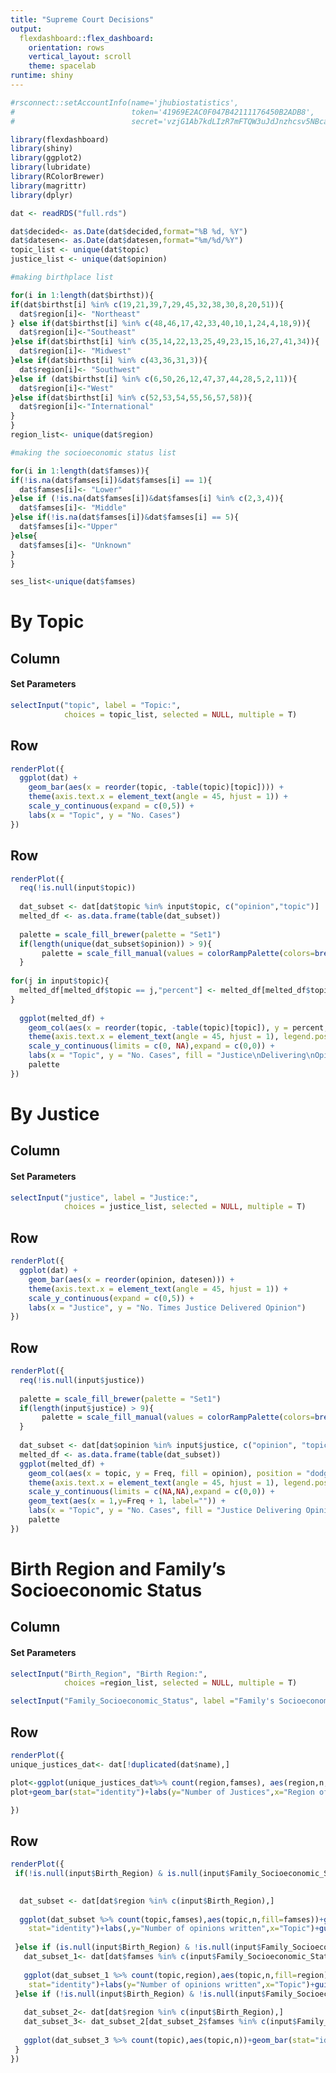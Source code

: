 ```yaml
---
title: "Supreme Court Decisions"
output: 
  flexdashboard::flex_dashboard:
    orientation: rows
    vertical_layout: scroll
    theme: spacelab
runtime: shiny
---
```

```r
#rsconnect::setAccountInfo(name='jhubiostatistics',
#                          token='41969E2AC0F047B42111176450B2ADB8',
#                          secret='vzjG1Ab7kdLIzR7mFTQW3uJdJnzhcsv5NBcanzXs')

library(flexdashboard)
library(shiny)
library(ggplot2)
library(lubridate)
library(RColorBrewer)
library(magrittr)
library(dplyr)

dat <- readRDS("full.rds")

dat$decided<- as.Date(dat$decided,format="%B %d, %Y")
dat$datesen<- as.Date(dat$datesen,format="%m/%d/%Y")
topic_list <- unique(dat$topic)
justice_list <- unique(dat$opinion)

#making birthplace list 

for(i in 1:length(dat$birthst)){
if(dat$birthst[i] %in% c(19,21,39,7,29,45,32,38,30,8,20,51)){
  dat$region[i]<- "Northeast"
} else if(dat$birthst[i] %in% c(48,46,17,42,33,40,10,1,24,4,18,9)){
  dat$region[i]<-"Southeast"
}else if(dat$birthst[i] %in% c(35,14,22,13,25,49,23,15,16,27,41,34)){
  dat$region[i]<- "Midwest"
}else if(dat$birthst[i] %in% c(43,36,31,3)){
  dat$region[i]<- "Southwest"
}else if (dat$birthst[i] %in% c(6,50,26,12,47,37,44,28,5,2,11)){
  dat$region[i]<-"West"
}else if(dat$birthst[i] %in% c(52,53,54,55,56,57,58)){
  dat$region[i]<-"International"
}
}
region_list<- unique(dat$region)

#making the socioeconomic status list

for(i in 1:length(dat$famses)){
if(!is.na(dat$famses[i])&dat$famses[i] == 1){
  dat$famses[i]<- "Lower"
}else if (!is.na(dat$famses[i])&dat$famses[i] %in% c(2,3,4)){
  dat$famses[i]<- "Middle"
}else if(!is.na(dat$famses[i])&dat$famses[i] == 5){
  dat$famses[i]<-"Upper"
}else{
  dat$famses[i]<- "Unknown"
}
}

ses_list<-unique(dat$famses)
```

By Topic
=======================================================================

Column {.sidebar}
-----------------------------------------------------------------------

#### Set Parameters
```r
selectInput("topic", label = "Topic:",
            choices = topic_list, selected = NULL, multiple = T)
```

Row
-----------------------------------------------------------------------

```r
renderPlot({
  ggplot(dat) + 
    geom_bar(aes(x = reorder(topic, -table(topic)[topic]))) + 
    theme(axis.text.x = element_text(angle = 45, hjust = 1)) + 
    scale_y_continuous(expand = c(0,5)) + 
    labs(x = "Topic", y = "No. Cases")
})
```


Row
-----------------------------------------------------------------------

```r
renderPlot({
  req(!is.null(input$topic))
  
  dat_subset <- dat[dat$topic %in% input$topic, c("opinion","topic")]
  melted_df <- as.data.frame(table(dat_subset))
  
  palette = scale_fill_brewer(palette = "Set1")
  if(length(unique(dat_subset$opinion)) > 9){ 
       palette = scale_fill_manual(values = colorRampPalette(colors=brewer.pal(9, "Set1"))(length(unique(dat_subset$opinion))))
  }
  
for(j in input$topic){
  melted_df[melted_df$topic == j,"percent"] <- melted_df[melted_df$topic == j,"Freq"]*100 / sum(melted_df[melted_df$topic == j,"Freq"])
}
  
  ggplot(melted_df) + 
    geom_col(aes(x = reorder(topic, -table(topic)[topic]), y = percent, fill = opinion)) + 
    theme(axis.text.x = element_text(angle = 45, hjust = 1), legend.position = "bottom") + 
    scale_y_continuous(limits = c(0, NA),expand = c(0,0)) + 
    labs(x = "Topic", y = "No. Cases", fill = "Justice\nDelivering\nOpinion") +
    palette
})
```

By Justice
================================================================

Column {.sidebar}
----------------------------------------------------------------

#### Set Parameters
```r
selectInput("justice", label = "Justice:",
            choices = justice_list, selected = NULL, multiple = T)
```

Row
-----------------------------------------------------------------------

```r
renderPlot({
  ggplot(dat) + 
    geom_bar(aes(x = reorder(opinion, datesen))) + 
    theme(axis.text.x = element_text(angle = 45, hjust = 1)) + 
    scale_y_continuous(expand = c(0,5)) + 
    labs(x = "Justice", y = "No. Times Justice Delivered Opinion")
})
```

Row
-----------------------------------------------------------------------

```r
renderPlot({
  req(!is.null(input$justice))
  
  palette = scale_fill_brewer(palette = "Set1")
  if(length(input$justice) > 9){ 
       palette = scale_fill_manual(values = colorRampPalette(colors=brewer.pal(9, "Set1"))(length(input$justice)))
  }
  
  dat_subset <- dat[dat$opinion %in% input$justice, c("opinion", "topic")]
  melted_df <- as.data.frame(table(dat_subset))
  ggplot(melted_df) + 
    geom_col(aes(x = topic, y = Freq, fill = opinion), position = "dodge") + 
    theme(axis.text.x = element_text(angle = 45, hjust = 1), legend.position = "bottom", panel.background = element_blank(), axis.line = element_line(), panel.grid.major.y = element_line(color = "grey90")) +
    scale_y_continuous(limits = c(NA,NA),expand = c(0,0)) +
    geom_text(aes(x = 1,y=Freq + 1, label="")) +
    labs(x = "Topic", y = "No. Cases", fill = "Justice Delivering Opinion") +
    palette
})
```

Birth Region and Family's Socioeconomic Status
================================================================

Column {.sidebar}
----------------------------------------------------------------

#### Set Parameters
```r
selectInput("Birth_Region", "Birth Region:",
            choices =region_list, selected = NULL, multiple = T)

selectInput("Family_Socioeconomic_Status", label ="Family's Socioeconomic Status",choices= ses_list, selected = NULL, multiple = T)
```

Row
-----------------------------------------------------------------------

```r
renderPlot({
unique_justices_dat<- dat[!duplicated(dat$name),] 

plot<-ggplot(unique_justices_dat%>% count(region,famses), aes(region,n,fill=famses))
plot+geom_bar(stat="identity")+labs(y="Number of Justices",x="Region of Birth")+guides(fill=guide_legend(title="Family's Socioeconomic Status"))

})
```

Row
-----------------------------------------------------------------------

```r
renderPlot({
 if(!is.null(input$Birth_Region) & is.null(input$Family_Socioeconomic_Status)){
  

  dat_subset <- dat[dat$region %in% c(input$Birth_Region),]
  
  ggplot(dat_subset %>% count(topic,famses),aes(topic,n,fill=famses))+geom_bar(
    stat="identity")+labs(,y="Number of opinions written",x="Topic")+guides(fill=guide_legend(title="Family's Socioeconomic Status"))+theme(axis.text.x = element_text(size=5,angle = 45, hjust = 1),legend.position=c(0.9,0.85))
  
 }else if (is.null(input$Birth_Region) & !is.null(input$Family_Socioeconomic_Status)){
   dat_subset_1<- dat[dat$famses %in% c(input$Family_Socioeconomic_Status),]
   
   ggplot(dat_subset_1 %>% count(topic,region),aes(topic,n,fill=region))+geom_bar(
    stat="identity")+labs(y="Number of opinions written",x="Topic")+guides(fill=guide_legend(title="Region of Birth"))+theme(axis.text.x = element_text(size=5,angle = 45, hjust = 1),legend.position=c(0.9,0.85))
 }else if (!is.null(input$Birth_Region) & !is.null(input$Family_Socioeconomic_Status)){
   
   dat_subset_2<- dat[dat$region %in% c(input$Birth_Region),]
   dat_subset_3<- dat_subset_2[dat_subset_2$famses %in% c(input$Family_Socioeconomic_Status),]
   
   ggplot(dat_subset_3 %>% count(topic),aes(topic,n))+geom_bar(stat="identity")+labs(y="Number of opinions written",x="Topic")+theme(axis.text.x = element_text(size=5,angle = 45, hjust = 1),legend.position=c(0.9,0.85))
 }
})
```